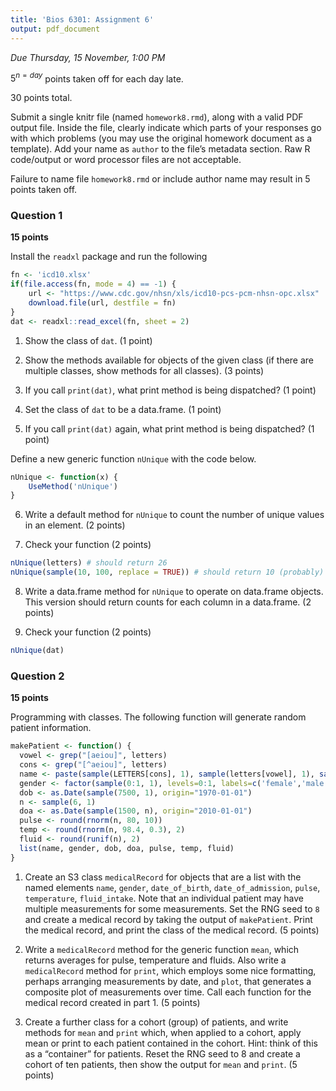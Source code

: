 ```yaml
---
title: 'Bios 6301: Assignment 6'
output: pdf_document
---
```


*Due Thursday, 15 November, 1:00 PM*

$5^{n=day}$ points taken off for each day late.

30 points total.

Submit a single knitr file (named `homework8.rmd`), along with a valid PDF output file. Inside the file, clearly indicate which parts of your responses go with which problems (you may use the original homework document as a template). Add your name as `author` to the file's metadata section. Raw R code/output or word processor files are not acceptable.

Failure to name file `homework8.rmd` or include author name may result in 5 points taken off.

### Question 1 ###

**15 points**

Install the `readxl` package and run the following

```r
fn <- 'icd10.xlsx'
if(file.access(fn, mode = 4) == -1) {
    url <- "https://www.cdc.gov/nhsn/xls/icd10-pcs-pcm-nhsn-opc.xlsx"
    download.file(url, destfile = fn)
}
dat <- readxl::read_excel(fn, sheet = 2)
```

1. Show the class of `dat`. (1 point)

2. Show the methods available for objects of the given class (if there are multiple classes, show methods for all classes). (3 points)

3. If you call `print(dat)`, what print method is being dispatched? (1 point)

4. Set the class of `dat` to be a data.frame. (1 point)

5. If you call `print(dat)` again, what print method is being dispatched? (1 point)

Define a new generic function `nUnique` with the code below.

```r
nUnique <- function(x) {
    UseMethod('nUnique')
}
```

6. Write a default method for `nUnique` to count the number of unique values in an element. (2 points)

7. Check your function (2 points)

```r
nUnique(letters) # should return 26
nUnique(sample(10, 100, replace = TRUE)) # should return 10 (probably)
```

8. Write a data.frame method for `nUnique` to operate on data.frame objects.
This version should return counts for each column in a data.frame. (2 points)

9. Check your function (2 points)

```r
nUnique(dat)
```

### Question 2 ###

**15 points**

Programming with classes.  The following function will generate random patient information.

```r
makePatient <- function() {
  vowel <- grep("[aeiou]", letters)
  cons <- grep("[^aeiou]", letters)
  name <- paste(sample(LETTERS[cons], 1), sample(letters[vowel], 1), sample(letters[cons], 1), sep='')
  gender <- factor(sample(0:1, 1), levels=0:1, labels=c('female','male'))
  dob <- as.Date(sample(7500, 1), origin="1970-01-01")
  n <- sample(6, 1)
  doa <- as.Date(sample(1500, n), origin="2010-01-01")
  pulse <- round(rnorm(n, 80, 10))
  temp <- round(rnorm(n, 98.4, 0.3), 2)
  fluid <- round(runif(n), 2)
  list(name, gender, dob, doa, pulse, temp, fluid)
}
```

1. Create an S3 class `medicalRecord` for objects that are a list with the named elements `name`, `gender`, `date_of_birth`, `date_of_admission`, `pulse`, `temperature`, `fluid_intake`. Note that an individual patient may have multiple measurements for some measurements.  Set the RNG seed to `8` and create a medical record by taking the output of `makePatient`.  Print the medical record, and print the class of the medical record. (5 points)

2. Write a `medicalRecord` method for the generic function `mean`, which returns averages for pulse, temperature and fluids. Also write a `medicalRecord` method for `print`, which employs some nice formatting, perhaps arranging measurements by date, and `plot`, that generates a composite plot of measurements over time.  Call each function for the medical record created in part 1. (5 points)

3. Create a further class for a cohort (group) of patients, and write methods for `mean` and `print` which, when applied to a cohort, apply mean or print to each patient contained in the cohort. Hint: think of this as a "container" for patients.  Reset the RNG seed to 8 and create a cohort of ten patients, then show the output for `mean` and `print`. (5 points)
